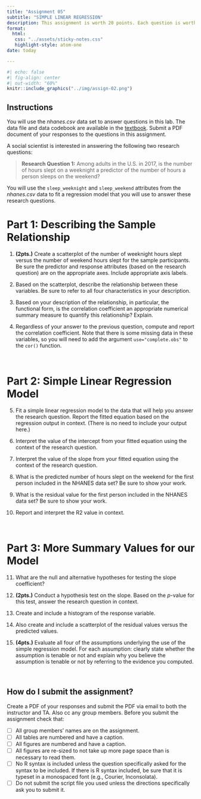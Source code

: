 ```yaml
---
title: "Assignment 05"
subtitle: "SIMPLE LINEAR REGRESSION"
description: This assignment is worth 20 points. Each question is worth 1 point unless otherwise noted. <br /><br /> *Copyright EPSY 5261, 2023*
format:
  html:
   css: "../assets/sticky-notes.css"
   highlight-style: atom-one
date: today

---
```




```r
#| echo: false
#| fig-align: center
#| out-width: "60%"
knitr::include_graphics("../img/assign-02.png")
```

## Instructions

You will use the *nhanes.csv* data set to answer questions in this lab. The data file and data codebook are available in the [textbook](https://zief0002.github.io/epsy-5261/09-00-data-codebooks.html). Submit a PDF document of your responses to the questions in this assignment. 

A social scientist is interested in answering the following two research questions:

> **Research Question 1:** Among adults in the U.S. in 2017, is the number of hours slept on a weeknight a predictor of the number of hours a person sleeps on the weekend?


You will use the `sleep_weeknight` and `sleep_weekend` attributes from the *nhanes.csv* data to fit a regression model that you will use to answer these research questions.



# Part 1: Describing the Sample Relationship

1. **(2pts.)** Create a scatterplot of the number of weeknight hours slept versus the number of weekend hours slept for the sample participants. Be sure the predictor and response attributes (based on the research question) are on the appropriate axes. Include appropriate axis labels.
 

2. Based on the scatterplot, describe the relationship between these variables. Be sure to refer to all four characteristics in your description.  

3. Based on your description of the relationship, in particular, the functional form, is the correlation coefficient an appropriate numerical summary measure to quantify this relationship? Explain. 

4. Regardless of your answer to the previous question, compute and report the correlation coefficient. Note that there is some missing data in these variables, so you will need to add the argument `use="complete.obs"` to the `cor()` function.

<br />


# Part 2: Simple Linear Regression Model

5. Fit a simple linear regression model to the data that will help you answer the research question. Report the fitted equation based on the regression output in context. (There is no need to include your output here.)


6. Interpret the value of the intercept from your fitted equation using the context of the research question.

7. Interpret the value of the slope from your fitted equation using the context of the research question.

8. What is the predicted number of hours slept on the weekend for the first person included in the NHANES data set? Be sure to show your work. 

9. What is the residual value for the first person included in the NHANES data set? Be sure to show your work. 

10. Report and interpret the R2 value in context. 


<br />


# Part 3: More Summary Values for our Model

11. What are the null and alternative hypotheses for testing the slope coefficient?

12. **(2pts.)** Conduct a hypothesis test on the slope. Based on the *p*-value for this test, answer the research question in context. 

13. Create and include a histogram of the response variable.

14. Also create and include a scatterplot of the residual values versus the predicted values.

15. **(4pts.)** Evaluate all four of the assumptions underlying the use of the simple regression model. For each assumption: clearly state whether the assumption is tenable or not and explain why you believe the assumption is tenable or not by referring to the evidence you computed.



<br />



## How do I submit the assignment?

Create a PDF of your responses and submit the PDF via email to both the instructor and TA. Also cc any group members. Before you submit the assignment check that:

- [ ] All group members' names are on the assignment.
- [ ] All tables are numbered and have a caption.
- [ ] All figures are numbered and have a caption.
- [ ] All figures are re-sized to not take up more page space than is necessary to read them.
- [ ] No R syntax is included unless the question specifically asked for the syntax to be included. If there is R syntax included, be sure that it is typeset in a monospaced font (e.g., Courier, Inconsolata).
- [ ] Do not submit the script file you used unless the directions specifically ask you to submit it.


<br />


    
    
